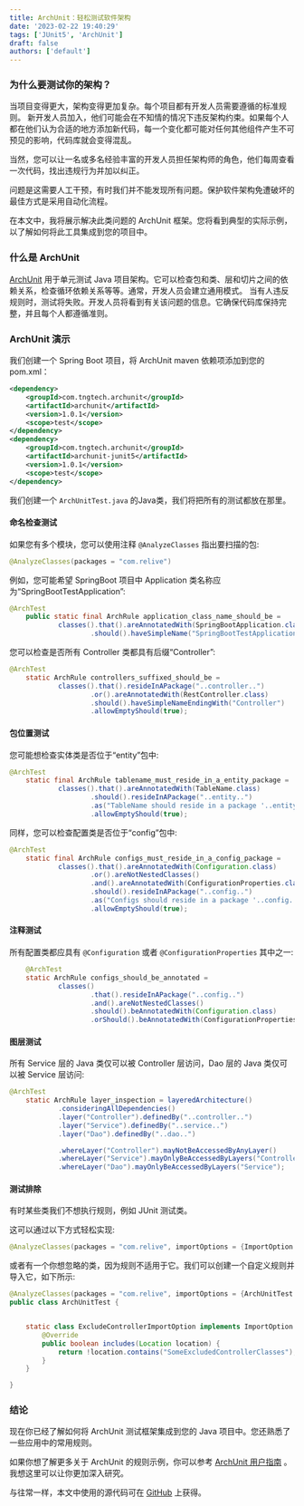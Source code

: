 ```yaml
---
title: ArchUnit：轻松测试软件架构
date: '2023-02-22 19:40:29'
tags: ['JUnit5', 'ArchUnit']
draft: false
authors: ['default']
---
```


### 为什么要测试你的架构？
当项目变得更大，架构变得更加复杂。每个项目都有开发人员需要遵循的标准规则。
新开发人员加入，他们可能会在不知情的情况下违反架构约束。如果每个人都在他们认为合适的地方添加新代码，每一个变化都可能对任何其他组件产生不可预见的影响，代码库就会变得混乱。

当然，您可以让一名或多名经验丰富的开发人员担任架构师的角色，他们每周查看一次代码，找出违规行为并加以纠正。

问题是这需要人工干预，有时我们并不能发现所有问题。保护软件架构免遭破坏的最佳方式是采用自动化流程。

在本文中，我将展示解决此类问题的 ArchUnit 框架。您将看到典型的实际示例，以了解如何将此工具集成到您的项目中。

### 什么是 ArchUnit
[ArchUnit](https://www.archunit.org/) 用于单元测试 Java 项目架构。它可以检查包和类、层和切片之间的依赖关系，检查循环依赖关系等等。通常，开发人员会建立通用模式。
当有人违反规则时，测试将失败。开发人员将看到有关该问题的信息。它确保代码库保持完整，并且每个人都遵循准则。

### ArchUnit 演示

我们创建一个 Spring Boot 项目，将 ArchUnit maven 依赖项添加到您的pom.xml：

```xml
<dependency>
    <groupId>com.tngtech.archunit</groupId>
    <artifactId>archunit</artifactId>
    <version>1.0.1</version>
    <scope>test</scope>
</dependency>
<dependency>
    <groupId>com.tngtech.archunit</groupId>
    <artifactId>archunit-junit5</artifactId>
    <version>1.0.1</version>
    <scope>test</scope>
</dependency>
```

我们创建一个 `ArchUnitTest.java` 的Java类，我们将把所有的测试都放在那里。

#### 命名检查测试

如果您有多个模块，您可以使用注释 `@AnalyzeClasses` 指出要扫描的包:

```java
@AnalyzeClasses(packages = "com.relive")
```

例如，您可能希望 SpringBoot 项目中 Application 类名称应为“SpringBootTestApplication”:

```java
@ArchTest
    public static final ArchRule application_class_name_should_be =
            classes().that().areAnnotatedWith(SpringBootApplication.class)
                    .should().haveSimpleName("SpringBootTestApplication");

```

您可以检查是否所有 Controller 类都具有后缀“Controller”:

```java
@ArchTest
    static ArchRule controllers_suffixed_should_be =
            classes().that().resideInAPackage("..controller..")
                    .or().areAnnotatedWith(RestController.class)
                    .should().haveSimpleNameEndingWith("Controller")
                    .allowEmptyShould(true);
```

#### 包位置测试

您可能想检查实体类是否位于“entity”包中:

```java
@ArchTest
    static final ArchRule tablename_must_reside_in_a_entity_package =
            classes().that().areAnnotatedWith(TableName.class)
                    .should().resideInAPackage("..entity..")
                    .as("TableName should reside in a package '..entity..'")
                    .allowEmptyShould(true);
```

同样，您可以检查配置类是否位于“config”包中:

```java
@ArchTest
    static final ArchRule configs_must_reside_in_a_config_package =
            classes().that().areAnnotatedWith(Configuration.class)
                    .or().areNotNestedClasses()
                    .and().areAnnotatedWith(ConfigurationProperties.class)
                    .should().resideInAPackage("..config..")
                    .as("Configs should reside in a package '..config..'")
                    .allowEmptyShould(true);

```

#### 注释测试

所有配置类都应具有 `@Configuration` 或者 `@ConfigurationProperties` 其中之一:

```java
    @ArchTest
    static ArchRule configs_should_be_annotated =
            classes()
                    .that().resideInAPackage("..config..")
                    .and().areNotNestedClasses()
                    .should().beAnnotatedWith(Configuration.class)
                    .orShould().beAnnotatedWith(ConfigurationProperties.class);
```

#### 图层测试

所有 Service 层的 Java 类仅可以被 Controller 层访问，Dao 层的 Java 类仅可以被 Service 层访问:

```java
@ArchTest
    static ArchRule layer_inspection = layeredArchitecture()
            .consideringAllDependencies()
            .layer("Controller").definedBy("..controller..")
            .layer("Service").definedBy("..service..")
            .layer("Dao").definedBy("..dao..")

            .whereLayer("Controller").mayNotBeAccessedByAnyLayer()
            .whereLayer("Service").mayOnlyBeAccessedByLayers("Controller")
            .whereLayer("Dao").mayOnlyBeAccessedByLayers("Service");

```

#### 测试排除

有时某些类我们不想执行规则，例如 JUnit 测试类。

这可以通过以下方式轻松实现:
```java
@AnalyzeClasses(packages = "com.relive", importOptions = {ImportOption.DoNotIncludeTests.class})
```


或者有一个你想忽略的类，因为规则不适用于它。我们可以创建一个自定义规则并导入它，如下所示:

```java
@AnalyzeClasses(packages = "com.relive", importOptions = {ArchUnitTest.ExcludeControllerImportOption.class})
public class ArchUnitTest {


    static class ExcludeControllerImportOption implements ImportOption {
        @Override
        public boolean includes(Location location) {
            return !location.contains("SomeExcludedControllerClasses");
        }
    }

}
```

### 结论

现在你已经了解如何将 ArchUnit 测试框架集成到您的 Java 项目中。您还熟悉了一些应用中的常用规则。

如果你想了解更多关于 ArchUnit 的规则示例，你可以参考 [ArchUnit 用户指南](https://www.archunit.org/userguide/html/000_Index.html#_introduction) 。
我想这里可以让你更加深入研究。

与往常一样，本文中使用的源代码可在 [GitHub](https://github.com/ReLive27/spring-boot-sample/tree/main/spring-boot-testing) 上获得。




